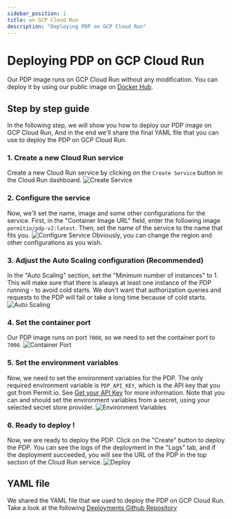 ```yaml
---
sidebar_position: 1
title: on GCP Cloud Run
description: "Deploying PDP on GCP Cloud Run"
---
```


# Deploying PDP on GCP Cloud Run

Our PDP image runs on GCP Cloud Run without any modification. You can deploy it by using our public image on [Docker Hub](https://hub.docker.com/r/oryd/pdp).

## Step by step guide

In the following step, we will show you how to deploy our PDP image on GCP Cloud Run,
And in the end we'll share the final YAML file that you can use to deploy the PDP on GCP Cloud Run.

### 1. Create a new Cloud Run service

Create a new Cloud Run service by clicking on the `Create Service` button in the Cloud Run dashboard.
![Create Service](/img/deployments/gcp/1.png)

### 2. Configure the service

Now, we'll set the name, image and some other configurations for the service.
First, in the "Container Image URL" field, enter the following image `permitio/pdp-v2:latest`.
Then, set the name of the service to the name that fits you.
![Configure Service](/img/deployments/gcp/2.png)
Obviously, you can change the region and other configurations as you wish.

### 3. Adjust the Auto Scaling configuration (Recommended)

In the "Auto Scaling" section, set the "Minimum number of instances" to 1.
This will make sure that there is always at least one instance of the PDP running - to avoid cold starts.
We don't want that authorization queries and requests to the PDP will fail or take a long time because of cold starts.
![Auto Scaling](/img/deployments/gcp/3.png)

### 4. Set the container port

Our PDP image runs on port `7000`, so we need to set the container port to `7000`.
![Container Port](/img/deployments/gcp/4.png)

### 5. Set the environment variables

Now, we need to set the environment variables for the PDP.
The only required environment variable is `PDP_API_KEY`, which is the API key that you got from Permit.io.
See [Get your API Key](/api/api-with-cli) for more information.
Note that you can and should set the environment variables from a secret, using your selected secret store provider.
![Environment Variables](/img/deployments/gcp/5.png)

### 6. Ready to deploy !

Now, we are ready to deploy the PDP.
Click on the "Create" button to deploy the PDP.
You can see the logs of the deployment in the "Logs" tab, and if the deployment succeeded, you will see the URL of the PDP in the top section of the Cloud Run service.
![Deploy](/img/deployments/gcp/6.png)

## YAML file

We shared the YAML file that we used to deploy the PDP on GCP Cloud Run.
Take a look at the following [Deployments Github Repository](https://github.com/permitio/permit-pdp-deployments-examples/blob/main/gcp/cloud-run.yaml)
